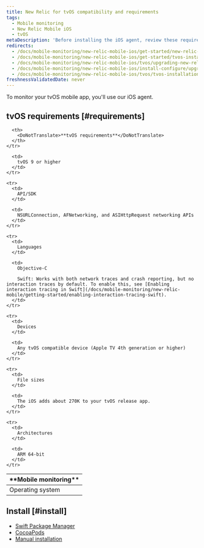 ```yaml
---
title: New Relic for tvOS compatibility and requirements
tags:
  - Mobile monitoring
  - New Relic Mobile iOS
  - tvOS
metaDescription: 'Before installing the iOS agent, review these requirements.'
redirects:
  - /docs/mobile-monitoring/new-relic-mobile-ios/get-started/new-relic-tvos-compatibility-requirements
  - /docs/mobile-monitoring/new-relic-mobile-ios/get-started/tvos-installation-configuration
  - /docs/mobile-monitoring/new-relic-mobile-ios/tvos/upgrading-new-relic-mobiles-tvos-sdk
  - /docs/mobile-monitoring/new-relic-mobile-ios/install-configure/upgrading-new-relic-mobiles-tvos-sdk
  - /docs/mobile-monitoring/new-relic-mobile-ios/tvos/tvos-installation-configuration
freshnessValidatedDate: never
---
```


To monitor your tvOS mobile app, you'll use our iOS agent. 

## tvOS requirements [#requirements]

<table>
  <thead>
    <tr>
      <th width={200}>
        <DoNotTranslate>**Mobile monitoring**</DoNotTranslate>
      </th>

      <th>
        <DoNotTranslate>**tvOS requirements**</DoNotTranslate>
      </th>
    </tr>
  </thead>

  <tbody>
    <tr>
      <td>
        Operating system
      </td>

      <td>
        tvOS 9 or higher
      </td>
    </tr>

    <tr>
      <td>
        API/SDK
      </td>

      <td>
        NSURLConnection, AFNetworking, and ASIHttpRequest networking APIs
      </td>
    </tr>

    <tr>
      <td>
        Languages
      </td>

      <td>
        Objective-C

        Swift: Works with both network traces and crash reporting, but no interaction traces by default. To enable this, see [Enabling interaction tracing in Swift](/docs/mobile-monitoring/new-relic-mobile/getting-started/enabling-interaction-tracing-swift).
      </td>
    </tr>

    <tr>
      <td>
        Devices
      </td>

      <td>
        Any tvOS compatible device (Apple TV 4th generation or higher)
      </td>
    </tr>

    <tr>
      <td>
        File sizes
      </td>

      <td>
        The iOS adds about 270K to your tvOS release app.
      </td>
    </tr>

    <tr>
      <td>
        Architectures
      </td>

      <td>
        ARM 64-bit
      </td>
    </tr>
  </tbody>
</table>

## Install [#install]

* [Swift Package Manager](/docs/mobile-monitoring/new-relic-mobile-ios/installation/spm-installation)
* [CocoaPods](/docs/mobile-monitoring/new-relic-mobile-ios/installation/cocoapods-installation)
* [Manual installation](/docs/mobile-monitoring/new-relic-mobile-ios/installation/ios-manual-installation)
